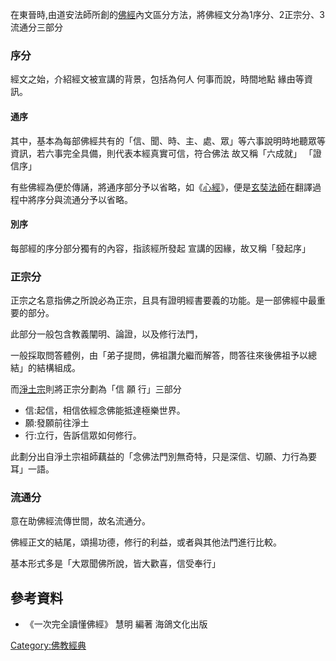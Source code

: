 {{Orphan|time=2016-12-20T10:14:40+00:00}}

{{onesource|time=2016-09-18T11:29:45+00:00}}
在東晉時,由道安法師所創的[[佛经|佛經]]內文區分方法，將佛經文分為1序分、2正宗分、3流通分三部分

=== 序分 ===
經文之始，介紹經文被宣講的背景，包括為何人 何事而說，時間地點 緣由等資訊。

==== 通序 ====
其中，基本為每部佛經共有的「信、聞、時、主、處、眾」等六事說明時地聽眾等資訊，若六事完全具備，則代表本經真實可信，符合佛法 故又稱「六成就」 「證信序」

有些佛經為便於傳誦，將通序部分予以省略，如《[[心經|心經]]》，便是[[玄奘|玄奘法師]]在翻譯過程中將序分與流通分予以省略。

==== 別序 ====
每部經的序分部分獨有的內容，指該經所發起 宣講的因緣，故又稱「發起序」

=== 正宗分 ===
正宗之名意指佛之所說必為正宗，且具有證明經書要義的功能。是一部佛經中最重要的部分。

此部分一般包含教義闡明、論證，以及修行法門，

一般採取問答體例，由「弟子提問，佛祖讚允繼而解答，問答往來後佛祖予以總結」的結構組成。

而[[淨土宗|淨土宗]]則將正宗分劃為「信 願 行」三部分
* 信:起信，相信依經念佛能抵達極樂世界。
* 願:發願前往淨土
* 行:立行，告訴信眾如何修行。
此劃分出自淨土宗祖師藕益的「念佛法門別無奇特，只是深信、切願、力行為要耳」一語。

=== 流通分 ===
意在助佛經流傳世間，故名流通分。

佛經正文的結尾，頌揚功德，修行的利益，或者與其他法門進行比較。

基本形式多是「大眾聞佛所說，皆大歡喜，信受奉行」

== 參考資料 ==
* 《一次完全讀懂佛經》 慧明 編著 海鴿文化出版

[[Category:佛教經典|Category:佛教經典]]